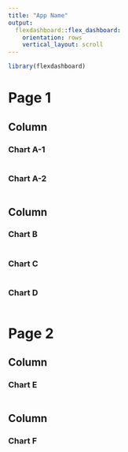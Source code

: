 ```yaml
---
title: "App Name"
output: 
  flexdashboard::flex_dashboard:
    orientation: rows
    vertical_layout: scroll
---
```


```r
library(flexdashboard)
```

Page 1
=======================================================================

Column {data-height=300 .tabset}
-----------------------------------------------------------------------

### Chart A-1

```r

```

### Chart A-2

```r

```

Column {data-height=200 .tabset}
-----------------------------------------------------------------------

### Chart B

```r

```

### Chart C

```r

```

### Chart D

```r

```

Page 2 {data-orientation=columns}
=======================================================================

Column {data-height=400}
-----------------------------------------------------------------------

### Chart E

```r

```

Column {data-height=400}
-----------------------------------------------------------------------

### Chart F

```r

```


